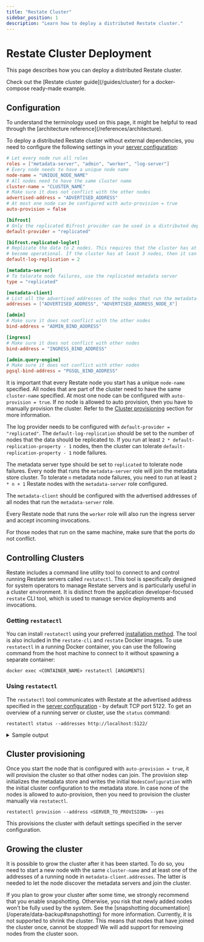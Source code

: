 ```yaml
---
title: "Restate Cluster"
sidebar_position: 1
description: "Learn how to deploy a distributed Restate cluster."
---
```



# Restate Cluster Deployment

This page describes how you can deploy a distributed Restate cluster.

<Admonition type="tip" title="Quickstart using Docker">
    Check out the [Restate cluster guide](/guides/cluster) for a docker-compose ready-made example.
</Admonition>

## Configuration

<Admonition type="note" title="Architectural overview">
    To understand the terminology used on this page, it might be helpful to read through the [architecture reference](/references/architecture).
</Admonition>

To deploy a distributed Restate cluster without external dependencies, you need to configure the following settings in your [server configuration](/operate/configuration/server):

```toml restate.toml
# Let every node run all roles
roles = ["metadata-server", "admin", "worker", "log-server"]
# Every node needs to have a unique node name
node-name = "UNIQUE_NODE_NAME"
# All nodes need to have the same cluster name
cluster-name = "CLUSTER_NAME"
# Make sure it does not conflict with the other nodes
advertised-address = "ADVERTISED_ADDRESS"
# At most one node can be configured with auto-provision = true
auto-provision = false

[bifrost]
# Only the replicated Bifrost provider can be used in a distributed deployment
default-provider = "replicated"

[bifrost.replicated-loglet]
# Replicate the data to 2 nodes. This requires that the cluster has at least 2 nodes to
# become operational. If the cluster has at least 3 nodes, then it can tolerate 1 node failure.
default-log-replication = 2

[metadata-server]
# To tolerate node failures, use the replicated metadata server
type = "replicated"

[metadata-client]
# List all the advertised addresses of the nodes that run the metadata-server role
addresses = ["ADVERTISED_ADDRESS", "ADVERTISED_ADDRESS_NODE_X"]

[admin]
# Make sure it does not conflict with the other nodes
bind-address = "ADMIN_BIND_ADDRESS"

[ingress]
# Make sure it does not conflict with other nodes
bind-address = "INGRESS_BIND_ADDRESS"

[admin.query-engine]
# Make sure it does not conflict with other nodes
pgsql-bind-address = "PGSQL_BIND_ADDRESS"
```

It is important that every Restate node you start has a unique `node-name` specified.
All nodes that are part of the cluster need to have the same `cluster-name` specified.
At most one node can be configured with `auto-provision = true`.
If no node is allowed to auto provision, then you have to manually provision the cluster.
Refer to the [Cluster provisioning](#cluster-provisioning) section for more information.

The log provider needs to be configured with `default-provider = "replicated"`.
The `default-log-replication` should be set to the number of nodes that the data should be replicated to.
If you run at least `2 * default-replication-property - 1` nodes, then the cluster can tolerate `default-replication-property - 1` node failures.

The metadata server type should be set to `replicated` to tolerate node failures.
Every node that runs the `metadata-server` role will join the metadata store cluster.
To tolerate `n` metadata node failures, you need to run at least `2 * n + 1` Restate nodes with the `metadata-server` role configured.

The `metadata-client` should be configured with the advertised addresses of all nodes that run the `metadata-server` role.

Every Restate node that runs the `worker` role will also run the ingress server and accept incoming invocations.

For those nodes that run on the same machine, make sure that the ports do not conflict.

## Controlling Clusters

Restate includes a command line utility tool to connect to and control running Restate servers called `restatectl`.
This tool is specifically designed for system operators to manage Restate servers and is particularly useful in a cluster environment.
It is distinct from the application developer-focused `restate` CLI tool, which is used to manage service deployments and invocations.

### Getting `restatectl`
You can install `restatectl` using your preferred [installation method](/develop/local_dev).
The tool is also included in the `restate-cli` and `restate` Docker images.
To use `restatectl` in a running Docker container, you can use the following command from the host machine to connect to it without spawning a separate container:

```shell
docker exec <CONTAINER_NAME> restatectl [ARGUMENTS]
```

### Using `restatectl`
The `restatectl` tool communicates with Restate at the advertised address specified in the [server configuration](/operate/configuration/server) - by default TCP port 5122. To get an overview of a running server or cluster, use the `status` command:

```shell
restatectl status --addresses http://localhost:5122/
```

<details className={"grey-details"}>
    <summary>Sample output</summary>

    ```
    Node Configuration (v3)
    NODE  GEN  NAME  ADDRESS                 ROLES
    N1    2    n1    http://127.0.0.1:5122/  admin | log-server | metadata-server | worker

    Log Configuration (v2)
    Default Provider Config: Local
    L-ID  FROM-LSN  KIND   LOGLET-ID  REPLICATION  SEQUENCER  NODESET
    0     1         Local  N/A        N/A          N/A        N/A

    Alive partition processors (nodes config v3, partition table v2)
    P-ID  NODE  MODE    STATUS  LEADER  EPOCH  SEQUENCER  APPLIED-LSN  ARCHIVED-LSN  LAST-UPDATE
    0     N1:2  Leader  Active  N1:2    e1                1            -             615 ms ago
    ```

</details>

## Cluster provisioning

Once you start the node that is configured with `auto-provision = true`, it will provision the cluster so that other nodes can join.
The provision step initializes the metadata store and writes the initial `NodesConfiguration` with the initial cluster configuration to the metadata store.
In case none of the nodes is allowed to auto-provision, then you need to provision the cluster manually via `restatectl`.

```shell
restatectl provision --address <SERVER_TO_PROVISION> --yes
```

This provisions the cluster with default settings specified in the server configuration.

## Growing the cluster

It is possible to grow the cluster after it has been started.
To do so, you need to start a new node with the same `cluster-name` and at least one of the addresses of a running node in `metadata-client.addresses`.
The latter is needed to let the node discover the metadata servers and join the cluster.

<Admonition type="note" title="Growing the cluster in the future">
    If you plan to grow your cluster after some time, we strongly recommend that you enable snapshotting.
    Otherwise, you risk that newly added nodes won't be fully used by the system.
    See the [snapshotting documentation](/operate/data-backup#snapshotting) for more information.
</Admonition>

<Admonition type="note" title="Shrinking the cluster">
    Currently, it is not supported to shrink the cluster.
    This means that nodes that have joined the cluster once, cannot be stopped!
    We will add support for removing nodes from the cluster soon.
</Admonition>
